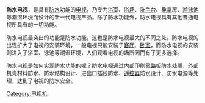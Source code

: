 {{multiple issues|
{{copyedit|time=2014-10-25T04:59:05+00:00}}
{{unreferenced|time=2014-10-25T04:59:05+00:00}}
}}
'''防水电视'''，是具有[[防水|防水]]功能的[[电视|电视]]，乃专为[[浴室|浴室]]、[[浴场|浴场]]、[[洗手台|洗手台]]、[[桑拿|桑拿]]房、[[游泳池|游泳池]]等潮湿环境而设计的新一代电视产品。除了防水功能外，防水电视具有其他普通电视所具有的一切功能。

防水电视最突出的功能是防水功能，这也是防水电视最大的不同之处。防水电视的出现扩大了电视的安装环境，一般电视只能安装于[[客厅|客厅]]、[[卧室|卧室]]，而防水电视的安装则进入了浴室、泳池等潮湿环境，人们观看电视的场所因而有了更多选择。

防水电视是如何实现防水功能的呢？防水电视通过内部[[印刷電路板|印刷電路板]]防水处理、外部机壳材料防水、防水结构设计、进出口插线防水、[[遥控器|遥控器]]防水设计、防水电源等处理，达到了电视的防水安全。

[[Category:电视机|Category:电视机]]